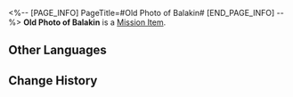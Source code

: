 <%-- [PAGE_INFO]
PageTitle=#Old Photo of Balakin#
[END_PAGE_INFO] --%>
{{Item Infobox
|id          = 140098
|image       = Item Old Photo of Balakin.png
|type        = Mission Item
|invCategory = Missions
|rarity      = 3
|effect      = 
|description = An old yellowing photo. Evidence of a certain individual's part in a certain historic event.<br />The figure in the picture did not seem to plan to let people feel the historical weight this photo should carry.
}}
{{Description|''"What will become of Belobog in a hundred years? Well, you'll have to see it through your eyes."''}}
'''Old Photo of Balakin''' is a [[Mission Item]].

==Other Languages==
{{Other Languages
|en   = Old Photo of Balakin
|zhs  = 巴拉金的旧照片
|zht  = 巴拉金的舊照片
|ja   = バラキンの古い写真
|ko   = 발라킨의 옛 사진
|es   = Fotografía antigua de Balakin
|fr   = Vieille photo de Balakine
|ru   = Старое фото Балакина
|th   = รูปถ่ายเก่าๆ ของ Balakin
|vi   = Bức Ảnh Cũ Của Balakin
|de   = Altes Foto von Balakin
|id   = Foto Lama Balakin
|pt   = Foto Antiga de Balakin
}}

==Change History==
{{Change History|2.0}}